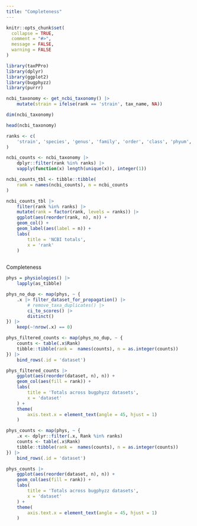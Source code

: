 ```yaml
---
title: "Completeness"
---
```


```r
knitr::opts_chunk$set(
  collapse = TRUE,
  comment = "#>",
  message = FALSE,
  warning = FALSE
)
```

```r
library(taxPPro)
library(dplyr)
library(ggplot2)
library(bugphyzz)
library(purrr)
```

```r
ncbi_taxonomy <- get_ncbi_taxonomy() |> 
    mutate(strain = ifelse(rank == 'strain', tax_name, NA))

dim(ncbi_taxonomy)
```

```r
head(ncbi_taxonomy)
```

```r
ranks <- c(
    'strain', 'species', 'genus', 'family', 'order', 'class', 'phyum', 'kingdom'
)

ncbi_counts <- ncbi_taxonomy |> 
    dplyr::filter(rank %in% ranks) |> 
    vapply(function(x) length(unique(x)), integer(1))

ncbi_counts_tbl <- tibble::tibble(
    rank = names(ncbi_counts), n = ncbi_counts
)

ncbi_counts_tbl |> 
    filter(rank %in% ranks) |> 
    mutate(rank = factor(rank, levels = ranks)) |> 
    ggplot(aes(reorder(rank, n), n)) +
    geom_col() +
    geom_label(aes(label = n)) +
    labs(
        title = 'NCBI totals',
        x = 'rank'
    )
    
```

Completeness

```r
phys = physiologies() |> 
    lapply(as_tibble)
```


```r
phys_no_dup <- map(phys, ~ {
    .x |> filter_dataset_for_propagation() |> 
        # remove_taxa_duplicates() |> 
        ci_to_scores() |> 
        distinct()
}) |> 
    keep(~!nrow(.x) == 0)

phys_filtered_counts <- map(phys_no_dup, ~ {
    counts <- table(.x$Rank)
    tibble::tibble(rank =  names(counts), n = as.integer(counts))
}) |> 
    bind_rows(.id = 'dataset')

phys_filtered_counts |> 
    ggplot(aes(reorder(dataset, n), n)) +
    geom_col(aes(fill = rank)) +
    labs(
        title = 'Totals across bugphyzz datasets',
        x = 'dataset'
    ) +
    theme(
        axis.text.x = element_text(angle = 45, hjust = 1)
    )
```
```r
phys_counts <- map(phys, ~ {
    .x <- dplyr::filter(.x, Rank %in% ranks)
    counts <- table(.x$Rank)
    tibble::tibble(rank =  names(counts), n = as.integer(counts))
}) |> 
    bind_rows(.id = 'dataset')

phys_counts |> 
    ggplot(aes(reorder(dataset, n), n)) +
    geom_col(aes(fill = rank)) +
    labs(
        title = 'Totals across bugphyzz datasets',
        x = 'dataset'
    ) +
    theme(
        axis.text.x = element_text(angle = 45, hjust = 1)
    )
```





